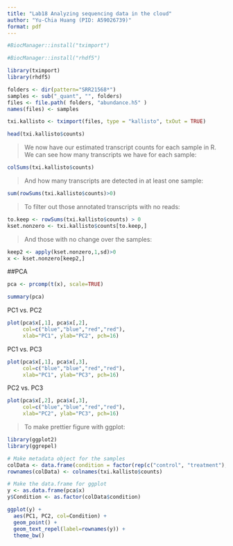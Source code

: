 ```yaml
---
title: "Lab18 Analyzing sequencing data in the cloud"
author: "Yu-Chia Huang (PID: A59026739)"
format: pdf
---
```

```r
#BiocManager::install("tximport")
```

```r
#BiocManager::install("rhdf5")
```


```r
library(tximport)
library(rhdf5)
```

```r
folders <- dir(pattern="SRR21568*")
samples <- sub("_quant", "", folders)
files <- file.path( folders, "abundance.h5" )
names(files) <- samples

txi.kallisto <- tximport(files, type = "kallisto", txOut = TRUE)
```

```r
head(txi.kallisto$counts)
```
>We now have our estimated transcript counts for each sample in R. We can see how many transcripts we have for each sample:

```r
colSums(txi.kallisto$counts)
```

>And how many transcripts are detected in at least one sample:

```r
sum(rowSums(txi.kallisto$counts)>0)
```

>To filter out those annotated transcripts with no reads:

```r
to.keep <- rowSums(txi.kallisto$counts) > 0
kset.nonzero <- txi.kallisto$counts[to.keep,]
```

>And those with no change over the samples:

```r
keep2 <- apply(kset.nonzero,1,sd)>0
x <- kset.nonzero[keep2,]
```

##PCA

```r
pca <- prcomp(t(x), scale=TRUE)
```

```r
summary(pca)
```
PC1 vs. PC2

```r
plot(pca$x[,1], pca$x[,2],
     col=c("blue","blue","red","red"),
     xlab="PC1", ylab="PC2", pch=16)
```

PC1 vs. PC3

```r
plot(pca$x[,1], pca$x[,3],
     col=c("blue","blue","red","red"),
     xlab="PC1", ylab="PC3", pch=16)
```

PC2 vs. PC3

```r
plot(pca$x[,2], pca$x[,3],
     col=c("blue","blue","red","red"),
     xlab="PC2", ylab="PC3", pch=16)
```


>To make prettier figure with ggplot:

```r
library(ggplot2)
library(ggrepel)
```

```r
# Make metadata object for the samples
colData <- data.frame(condition = factor(rep(c("control", "treatment"), each = 2)))
rownames(colData) <- colnames(txi.kallisto$counts)
```

```r
# Make the data.frame for ggplot 
y <- as.data.frame(pca$x)
y$Condition <- as.factor(colData$condition)
```

```r
ggplot(y) + 
  aes(PC1, PC2, col=Condition) +
  geom_point() +
  geom_text_repel(label=rownames(y)) +
  theme_bw()
```

